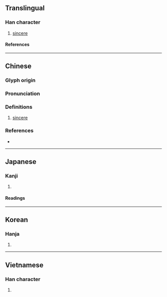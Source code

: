 {{character info/new}}
==Translingual==

===Han character===
{{Han char|rn=9|rad=人|as=12|sn=14|four=26256|canj=ORRJ|ids=⿰亻單}}

# [[sincere]]

====References====
{{Han ref|kx=0117.090|dkj=01112|dj=0248.150|hdz=10219.060|uh=50E4}}

----

==Chinese==
{{zh-forms|s=𫢸}}

===Glyph origin===
{{Han etym}}

===Pronunciation===
{{zh-pron
|m=dàn
|c=daan6
|mc=y
|oc=y
|cat=a
}}

===Definitions===
{{zh-hanzi}}

# [[sincere]]

===References===
* {{R:twedu|B00165}}

----

==Japanese==

===Kanji===
{{ja-kanji|grade=|rs=人12}}

# {{defn|lang=ja|sort=人12}}

====Readings====
{{ja-readings
|on=たん, だん, せん, ぜん, たつ, たち
|kun=はやい, あつい, あきらか, ゆるぐ
}}

----

==Korean==

===Hanja===
{{ko-hanja|탄}}

# {{defn|lang=ko|sort=人12}}

----

==Vietnamese==

===Han character===
{{vi-readings|rs=人12|reading=dạn}}

# {{defn|lang=vi|sort=人12}}